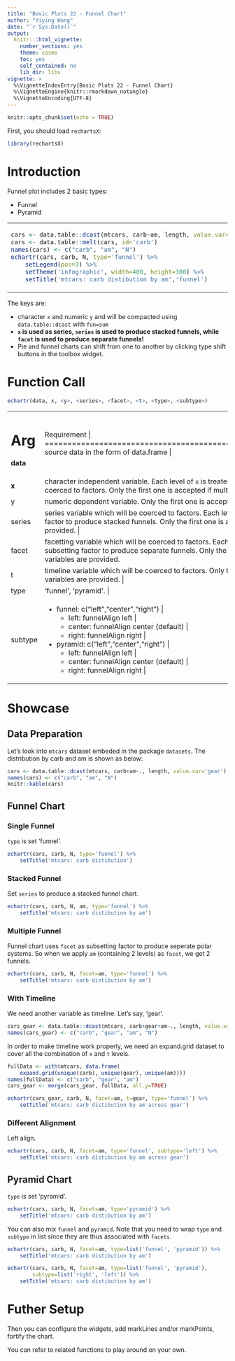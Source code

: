 ```yaml
---
title: "Basic Plots 22 - Funnel Chart"
author: "Yiying Wang"
date: "`r Sys.Date()`"
output: 
  knitr:::html_vignette:
    number_sections: yes
    theme: cosmo
    toc: yes
    self_contained: no
    lib_dir: libs
vignette: >
  %\VignetteIndexEntry{Basic Plots 22 - Funnel Chart}
  %\VignetteEngine{knitr::rmarkdown_notangle}
  %\VignetteEncoding{UTF-8}
---
```


```r
knitr::opts_chunk$set(echo = TRUE)
```

First, you should load `rechartsX`:
```r
library(rechartsX)
```

# Introduction

Funnel plot includes 2 basic types:

- Funnel
- Pyramid

<table id='intro'>
<tr><td>
```r
cars <- data.table::dcast(mtcars, carb~am, length, value.var='gear')
cars <- data.table::melt(cars, id='carb')
names(cars) <- c("carb", "am", "N")
echartr(cars, carb, N, type='funnel') %>% 
    setLegend(pos=3) %>%
    setTheme('infographic', width=400, height=300) %>%
    setTitle('mtcars: carb distibution by am','funnel')
```
</td>
<td>
```r
echartr(cars, carb, N, type='pyramid') %>% 
    setLegend(pos=3) %>%
    setTheme('roma', width=400, height=300) %>%
    setTitle('mtcars: carb distibution by am','pyramid')
```
</td></tr>
</table>

The keys are:

- character `x` and numeric `y` and will be compacted using `data.table::dcast` with `fun=sum`
- **`x` is used as series, `series` is used to produce stacked funnels, while `facet` is used to produce separate funnels!**
- Pie and funnel charts can shift from one to another by clicking type shift buttons in the toolbox widget.

# Function Call

```r
echartr(data, x, <y>, <series>, <facet>, <t>, <type>, <subtype>)
```

+--------+--------------------------------------------------------------------+
| Arg    |  Requirement                                                       |
+========+====================================================================+
|**data**| source data in the form of data.frame                            |
+--------+--------------------------------------------------------------------+
| **x**  | character independent variable. Each level of `x` is treated as a data series. Other type will be coerced to factors. Only the first one is accepted if multiple variables are provided. |
+--------+--------------------------------------------------------------------+
| y      | numeric dependent variable. Only the first one is accepted if multiple variables are provided. |
+--------+--------------------------------------------------------------------+
| series | series variable which will be coerced to factors. Each level of `series` is treated as a subsetting factor to produce stacked funnels. Only the first one is accepted if multiple variables are provided. |
+--------+--------------------------------------------------------------------+
| facet  | facetting variable which will be coerced to factors. Each level of `facet` is treated as a subsetting factor to produce separate funnels. Only the first one is accepted if multiple variables are provided. |
+--------+--------------------------------------------------------------------+
|  t     | timeline variable which will be coerced to factors. Only the first one is accepted if multiple variables are provided. |
+--------+--------------------------------------------------------------------+
| type   | 'funnel', 'pyramid'. |
+--------+--------------------------------------------------------------------+
| subtype| - funnel: c("left","center","right") | 
|        |     + left: funnelAlign left |
|        |     + center: funnelAlign center (default) |
|        |     + right: funnelAlign right |
|        | - pyramid: c("left","center","right")  |
|        |     + left: funnelAlign left |
|        |     + center: funnelAlign center (default) |
|        |     + right: funnelAlign right |
+--------+--------------------------------------------------------------------+

# Showcase

## Data Preparation

Let's look into `mtcars` dataset embeded in the package `datasets`. The distribution by carb and am is shown as below:

```r
cars <- data.table::dcast(mtcars, carb+am~., length, value.var='gear')
names(cars) <- c("carb", "am", "N")
knitr::kable(cars)
```

## Funnel Chart

### Single Funnel

`type` is set 'funnel'.

```r
echartr(cars, carb, N, type='funnel') %>% 
    setTitle('mtcars: carb distibution')
```

### Stacked Funnel

Set `series` to produce a stacked funnel chart.

```r
echartr(cars, carb, N, am, type='funnel') %>% 
    setTitle('mtcars: carb distibution by am')
```

### Multiple Funnel

Funnel chart uses `facet` as subsetting factor to produce seperate polar systems. So when we apply `am` (containing 2 levels) as `facet`, we get 2 funnels.

```r
echartr(cars, carb, N, facet=am, type='funnel') %>% 
    setTitle('mtcars: carb distibution by am')
```

### With Timeline

We need another variable as timeline. Let's say, 'gear'.

```r
cars_gear <- data.table::dcast(mtcars, carb+gear+am~., length, value.var='gear')
names(cars_gear) <- c("carb", "gear", "am", "N")
```

In order to make timeline work properly, we need an expand.grid dataset to cover all the combination of `x` and `t` levels.

```r
fullData <- with(mtcars, data.frame(
    expand.grid(unique(carb), unique(gear), unique(am))))
names(fullData) <- c("carb", "gear", "am")
cars_gear <- merge(cars_gear, fullData, all.y=TRUE)
```

```r
echartr(cars_gear, carb, N, facet=am, t=gear, type='funnel') %>% 
    setTitle('mtcars: carb distibution by am across gear')
```

### Different Alignment

Left align.

```r
echartr(cars, carb, N, facet=am, type='funnel', subtype='left') %>% 
    setTitle('mtcars: carb distibution by am across gear')
```

## Pyramid Chart

`type` is set 'pyramid'.

```r
echartr(cars, carb, N, facet=am, type='pyramid') %>% 
    setTitle('mtcars: carb distibution by am')
```

You can also mix `funnel` and `pyramid`. Note that you need to wrap `type` and `subtype` in list since they are thus associated with `facets`.

```r
echartr(cars, carb, N, facet=am, type=list('funnel', 'pyramid')) %>% 
    setTitle('mtcars: carb distibution by am')
```


```r
echartr(cars, carb, N, facet=am, type=list('funnel', 'pyramid'), 
        subtype=list('right', 'left')) %>% 
    setTitle('mtcars: carb distibution by am')
```

# Futher Setup

Then you can configure the widgets, add markLines and/or markPoints, fortify the chart.

You can refer to related functions to play around on your own.

